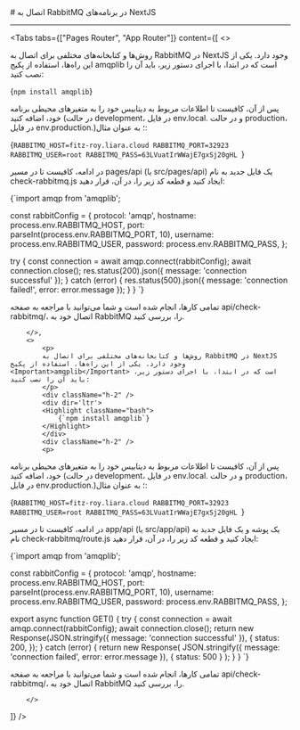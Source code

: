 

<Layout>
<Head>
<title>مستندات اتصال به RabbitMQ در پلتفرم NextJS - لیارا</title>
<meta property="og:title" content="مستندات خدمات رایانش ابری لیارا" />
<meta property="og:description" content="مستندات قدم به قدم اتصال به پیام‌رسان RabbitMQ در فریم‌ورک NextJS"  />
</Head>
# اتصال به RabbitMQ در برنامه‌های NextJS
<hr className="mb-2" />
        

<Tabs 
    tabs={["Pages Router", "App Router"]} 
    content={[
        <>
            <p>
            روش‌ها و کتابخانه‌های مختلفی برای اتصال به RabbitMQ در NextJS وجود دارد. یکی از این راه‌ها، استفاده از پکیج <Important>amqplib</Important> است که در ابتدا، با اجرای دستور زیر، باید آن را نصب کنید:
            </p>
            <div className="h-2" />
            <div dir='ltr'>
            <Highlight className="bash">
                {`npm install amqplib`}
            </Highlight>
            </div>
            <div className="h-2" />
            <p>
پس از آن، کافیست تا 
اطلاعات مربوط به دیتابیس خود را 
به متغیرهای محیطی برنامه خود، اضافه کنید (در حالت development، در فایل <Important>env.local.</Important> و در حالت production، در فایل <Important>env.production.</Important>)؛ به عنوان مثال:
            </p>
            <div className="h-2" />
            <div dir='ltr'>
            <Highlight className="bash">
                {`RABBITMQ_HOST=fitz-roy.liara.cloud
RABBITMQ_PORT=32923
RABBITMQ_USER=root
RABBITMQ_PASS=63LVuatIrWWajE7gxSj20gHL
`}
            </Highlight>
            </div>
            <div className="h-2" />
            <p>
              در ادامه، کافیست تا در مسیر <Important>pages/api</Important> (یا <Important>src/pages/api</Important>) یک فایل جدید به نام <Important>check-rabbitmq.js</Important> ایجاد کنید و قطعه کد زیر را، در آن، قرار دهید:
            </p>
            <div dir='ltr'>
            <div className="h-2" />
            <Highlight className="js">
                {`import amqp from 'amqplib';

const rabbitConfig = {
  protocol: 'amqp',
  hostname: process.env.RABBITMQ_HOST,
  port: parseInt(process.env.RABBITMQ_PORT, 10),
  username: process.env.RABBITMQ_USER,
  password: process.env.RABBITMQ_PASS,
};

  try {
    const connection = await amqp.connect(rabbitConfig);
    await connection.close();
    res.status(200).json({ message: 'connection successful' });
  } catch (error) {
    res.status(500).json({ message: 'connection failed!', error: error.message });
  }
}
`}
            </Highlight>
            </div>
            <div className="h-2" />
            <p>
                تمامی کارها، انجام شده است و شما می‌توانید با مراجعه به صفحه <Important>api/check-rabbitmq/</Important>، اتصال خود به RabbitMQ را، بررسی کنید.
            </p>

        </>,
        <>
            <p>
            روش‌ها و کتابخانه‌های مختلفی برای اتصال به RabbitMQ در NextJS وجود دارد. یکی از این راه‌ها، استفاده از پکیج <Important>amqplib</Important> است که در ابتدا، با اجرای دستور زیر، باید آن را نصب کنید:
            </p>
            <div className="h-2" />
            <div dir='ltr'>
            <Highlight className="bash">
                {`npm install amqplib`}
            </Highlight>
            </div>
            <div className="h-2" />
            <p>
پس از آن، کافیست تا 
اطلاعات مربوط به دیتابیس خود را 
به متغیرهای محیطی برنامه خود، اضافه کنید (در حالت development، در فایل <Important>env.local.</Important> و در حالت production، در فایل <Important>env.production.</Important>)؛ به عنوان مثال:
            </p>
            <div className="h-2" />
            <div dir='ltr'>
            <Highlight className="bash">
                {`RABBITMQ_HOST=fitz-roy.liara.cloud
RABBITMQ_PORT=32923
RABBITMQ_USER=root
RABBITMQ_PASS=63LVuatIrWWajE7gxSj20gHL
`}
            </Highlight>
            </div>
            <div className="h-2" />
            <p>
              در ادامه، کافیست تا در مسیر <Important>app/api</Important> (یا <Important>src/app/api</Important>) یک پوشه و یک فایل جدید به نام <Important>check-rabbitmq/route.js</Important> ایجاد کنید و قطعه کد زیر را، در آن، قرار دهید:
            </p>
            <div dir='ltr'>
            <div className="h-2" />
            <Highlight className="js">
                {`import amqp from 'amqplib';

const rabbitConfig = {
  protocol: 'amqp',
  hostname: process.env.RABBITMQ_HOST,
  port: parseInt(process.env.RABBITMQ_PORT, 10),
  username: process.env.RABBITMQ_USER,
  password: process.env.RABBITMQ_PASS,
};

export async function GET() {
  try {
    const connection = await amqp.connect(rabbitConfig);
    await connection.close();
    return new Response(JSON.stringify({ message: 'connection successful' }), {
      status: 200,
    });
  } catch (error) {
    return new Response(
      JSON.stringify({ message: 'connection failed', error: error.message }),
      { status: 500 }
    );
  }
}
`}
            </Highlight>
            </div>
            <div className="h-2" />
            <p>
                تمامی کارها، انجام شده است و شما می‌توانید با مراجعه به صفحه <Important>api/check-rabbitmq/</Important>، اتصال خود به RabbitMQ را، بررسی کنید.
            </p>
 
        </>
]} 
/>

</Layout>